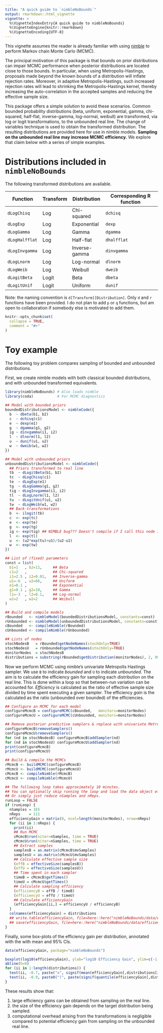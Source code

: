 ```yaml
---
title: "A quick guide to `nimbleNoBounds`"
output: rmarkdown::html_vignette
vignette: >
  %\VignetteIndexEntry{A quick guide to nimbleNoBounds}
  %\VignetteEngine{knitr::rmarkdown}
  %\VignetteEncoding{UTF-8}
---
```


<!-- Add this vignette to the documentation via roxygen2::roxygenise() and  R CMD build -->

<!-- setwd("/home/pleydell/nimbleProject/nimble-snippets/nimbleAPT"); roxygen2::roxygenise() -->



This vignette assumes the reader is already familiar with using [nimble](https://r-nimble.org/) to perform Markov chain Monte Carlo (MCMC).

The principal motivation of this package is that bounds on prior distributions can impair MCMC performance when posterior distributions are located close to those bounds.
In particular, when using Metropolis-Hastings, proposals made beyond the known bounds of a distribution will inflate rejection rates.
Moreover, in adaptive Metropolis-Hastings, such increased rejection rates will lead to shrinking the Metropolis-Hastings kernel,
thereby increasing the auto-correlation in the accepted samples and reducing the effective sample size.


This package offers a simple solution to avoid these scenarios.
Common bounded probability distributions (beta, uniform, exponential, gamma, chi-squared, half-flat, inverse-gamma, log-normal, weibull)
are transformed, via log or logit transformations, to the unbounded real line.
The change of variables technique is used to obtain the transformed distribution.
The resulting distributions are provided here for use in nimble models.
__Sampling on the unbounded real line may increase MCMC efficiency.__
We explore that claim below with a series of simple examples.

# Distributions included in `nimbleNoBounds`

The following transformed distributions are available.

| Function       | Transform | Distribution  | Corresponding R function |
|----------------|-----------|---------------|--------------------------|
| `dLogChisq`    | Log       | Chi-squared   | `dchisq`                 |
| `dLogExp`      | Log       | Exponential   | `dexp`                   |
| `dLogGamma`    | Log       | Gamma         | `dgamma`                 |
| `dLogHalfflat` | Log       | Half-flat     | `dhalfflat`              |
| `dLogInvgamma` | Log       | Inverse-gamma | `dinvgamma`              |
| `dLogLnorm`    | Log       | Log-normal    | `dlnorm`                 |
| `dLogWeib`     | Log       | Weibull       | `dweib`                  |
| `dLogitBeta`   | Logit     | Beta          | `dbeta`                  |
| `dLogitUnif`   | Logit     | Uniform       | `dunif`                  |

Note: the naming convention is `d[Transform][Distribution]`.
Only `d` and `r` functions have been provided.
I do not plan to add `p` or `q` functions, but am open to collaboration if somebody else is motivated to add them.




```r
knitr::opts_chunk$set(
  collapse = TRUE,
  comment = "#>"
)
```

# Toy example

The following toy problem compares sampling of bounded and unbounded distributions.

First, we create nimble models with both classical bounded distributions, and with unbounded transformed equivalents.

```r
library(nimbleNoBounds) # Also loads nimble
library(coda)           # For MCMC diagnostics

## Model with bounded priors
boundedDistributionsModel <- nimbleCode({
  b  ~ dbeta(b1, b2)
  c  ~ dchisq(c1)
  e  ~ dexp(e1)
  g  ~ dgamma(g1, g2)
  ig ~ dinvgamma(i1, i2)
  l  ~ dlnorm(l1, l2)
  u  ~ dunif(u1, u2)
  w  ~ dweib(w1, w2)
})

## Model with unbounded priors
unboundedDistributionsModel <- nimbleCode({
  ## Priors transformed to real line
  tb  ~ dLogitBeta(b1, b2)
  tc  ~ dLogChisq(c1)
  te  ~ dLogExp(e1)
  tg  ~ dLogGamma(g1, g2)
  tig ~ dLogInvgamma(i1, i2)
  tl  ~ dLogLnorm(l1, l2)
  tu  ~ dLogitUnif(u1, u2)
  tw  ~ dLogWeib(w1, w2)
  ## Back-transformations
  b  <- ilogit(tb)
  c  <- exp(tc)
  e  <- exp(te)
  g  <- exp(tg)
  ig <- exp(tig) ## NIMBLE bug??? Doesn't compile if I call this node i
  l  <- exp(tl)
  u  <- (u2*exp(tu)+u1)/(u2-u1)
  w  <- exp(tw)
})

## List of (fixed) parameters
const = list(
  b1=1   , b2=11,     ## Beta
  c1=2   ,            ## Chi-squared
  i1=2.5 , i2=0.01,   ## Inverse-gamma
  u1=-6  , u2=66,     ## Uniform
  e1=0.1 ,            ## Exponential
  g1=0.1 , g2=10,     ## Gamma
  l1=-3  , l2=0.1,    ## Log-normal
  w1=2   , w2=2       ## Weibull
)

## Build and compile models
rBounded   <- nimbleModel(boundedDistributionsModel, constants=const)
rUnbounded <- nimbleModel(unboundedDistributionsModel, constants=const)
cBounded   <- compileNimble(rBounded)
cUnbounded <- compileNimble(rUnbounded)

## Lists of nodes
stochNodesB   = rBounded$getNodeNames(stochOnly=TRUE)
stochNodesU   = rUnbounded$getNodeNames(stochOnly=TRUE)
monitorNodes  = stochNodesB
distributions = substring(rBounded$getDistribution(monitorNodes), 2, 99)
```

Now we perform MCMC using nimble's univariate Metropolis Hastings sampler.
We use `B` to indicate _bounded_ and `U` to indicate _unbounded_.
The aim is to calculate the efficiency gain for sampling each distribution on the real line.
This is done within a loop so that between-run variation can be accounted for.
_Efficiency_ is calculated as the ratio of effective sample size divided by time spent executing a given sampler.
The efficiency _gain_ is the calculated as the ratio (unbounded over bounded) of the efficiencies.

```r
## Configure an MCMC for each model
configureMcmcB = configureMCMC(cBounded,   monitors=monitorNodes)
configureMcmcU = configureMCMC(cUnbounded, monitors=monitorNodes)

## Remove posterior predictive samplers & replace with univariate Metropolis-Hastings
configureMcmcB$removeSamplers()
configureMcmcU$removeSamplers()
for (nd in stochNodesB) configureMcmcB$addSampler(nd)
for (nd in stochNodesU) configureMcmcU$addSampler(nd)
print(configureMcmcB)
print(configureMcmcU)

## Build & compile the MCMCs
rMcmcB <- buildMCMC(configureMcmcB)
rMcmcU <- buildMCMC(configureMcmcU)
cMcmcB <- compileNimble(rMcmcB)
cMcmcU <- compileNimble(rMcmcU)

## The following loop takes approximately 10 minutes.
## You can optionally skip running the loop and load the data object efficiencyGain from the package.
## Or simply just reduce nSamples and nReps.
runLoop = FALSE
if (runLoop) {
  nSamples = 1E5
  nReps    = 111
  efficiencyGain = matrix(0, ncol=length(monitorNodes), nrow=nReps)
  for (ii in 1:nReps) {
    print(ii)
    ## Run MCMC
    cMcmcB$run(niter=nSamples, time = TRUE)
    cMcmcU$run(niter=nSamples, time = TRUE)
    ## Extract samples
    samplesB = as.matrix(cMcmcB$mvSamples)
    samplesU = as.matrix(cMcmcU$mvSamples)
    ## Calculate effective sample size
    (effB = effectiveSize(samplesB))
    (effU = effectiveSize(samplesU))
    ## Time spent in each sampler
    timeB = cMcmcB$getTimes()
    timeU = cMcmcU$getTimes()
    ## Calculate sampling efficiency
    (efficiencyB = effB / timeB)
    (efficiencyU = effU / timeU)
    ## Calculate efficiencyGain
    (efficiencyGain[ii,] = efficiencyU / efficiencyB)
  }
  colnames(efficiencyGain) = distributions
  ## write.table(efficiencyGain, file=here::here("nimbleNoBounds/data/efficiencyGain.csv"), sep=";", row.names = FALSE)
  ## save(efficiencyGain, file=here::here("nimbleNoBounds/data/efficiencyGain.rda"))
}
```

Finally, some box-plots of the efficiency gain per distribution, annotated with the with mean and 95% CIs.

```r
data(efficiencyGain, package="nimbleNoBounds")

boxplot(log10(efficiencyGain), ylab="log10 Efficiency Gain", ylim=c(-1, 4))
abline(h=0)
for (ii in 1:length(distributions)) {
  text(ii, -0.7, paste("x", signif(mean(efficiencyGain[,distributions[ii]]), 3)))
  text(ii, -0.9, paste0("(", paste(signif(quantile(efficiencyGain[,distributions[ii]], c(0.025, 0.975)), 3), collapse=" - "), ")"), cex=0.7)
}

```

These results show that:

1. large efficiency gains can be obtained from sampling on the real line.
2. the size of the efficiency gain depends on the target distribution being sampled.
3. computational overhead arising from the transformations is negligible compared to potential efficiency gain from sampling on the unbounded real line.
